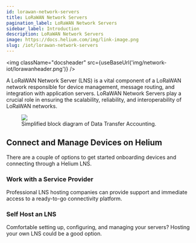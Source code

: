 ```yaml
---
id: lorawan-network-servers
title: LoRaWAN Network Servers
pagination_label: LoRaWAN Network Servers
sidebar_label: Introduction
description: LoRaWAN Network Servers
image: https://docs.helium.com/img/link-image.png
slug: /iot/lorawan-network-servers
---
```



<img className="docsheader" src={useBaseUrl('img/network-iot/lorawanheader.png')} />

A LoRaWAN Network Server (LNS) is a vital component of a LoRaWAN network responsible for device
management, message routing, and integration with application servers. LoRaWAN Network Servers play
a crucial role in ensuring the scalability, reliability, and interoperability of LoRaWAN networks.

<figure className="screensnippet-wrapper">
  <img
    src={useBaseUrl('img/open-lns/open-lns-architecture.png')}
    className="add-shadow add-shadow-margin add-border-radius"
    style={{ maxHeight: 'initial' }}
  />
  <figcaption>Simplified block diagram of Data Transfer Accounting.</figcaption>
</figure>

## Connect and Manage Devices on Helium

There are a couple of options to get started onboarding devices and connecting through a Helium LNS.

<div className="container" style={{ padding: 0 }}>
  <div className="row">
    <div className="col col--6" style={{ marginBottom: 100 }}>
      <h3>Work with a Service Provider</h3>
      <span className="podtext">
        Professional LNS hosting companies can provide support and immediate access to a ready-to-go
        connectivity platform.
      </span>
      <a href="/iot/find-a-lns-provider">
        <LearnMore />
      </a>
    </div>
    <div className="col col--6 " style={{ marginBottom: 100 }}>
      <h3>Self Host an LNS</h3>
      <span className="podtext">
        Comfortable setting up, configuring, and managing your servers? Hosting your own LNS could
        be a good option.
      </span>
      <a href="/iot/run-an-lns">
        <LearnMore />
      </a>
    </div>
  </div>
</div>
